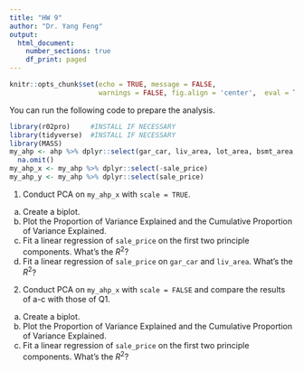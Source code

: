 ```yaml
---
title: "HW 9"
author: "Dr. Yang Feng"
output:
  html_document:
    number_sections: true
    df_print: paged
---
```


```r
knitr::opts_chunk$set(echo = TRUE, message = FALSE,
                      warnings = FALSE, fig.align = 'center',  eval = TRUE)
```


You can run the following code to prepare the analysis.
```r
library(r02pro)     #INSTALL IF NECESSARY
library(tidyverse)  #INSTALL IF NECESSARY
library(MASS)
my_ahp <- ahp %>% dplyr::select(gar_car, liv_area, lot_area, bsmt_area, gar_area, oa_qual, sale_price, bedroom, bathroom, yr_built) %>%
  na.omit()
my_ahp_x <- my_ahp %>% dplyr::select(-sale_price)
my_ahp_y <- my_ahp %>% dplyr::select(sale_price)
```

1. Conduct PCA on `my_ahp_x` with `scale = TRUE`. 
a. Create a biplot. 
b. Plot the Proportion of Variance Explained and the Cumulative Proportion of Variance Explained. 
c. Fit a linear regression of `sale_price` on the first two principle components. What's the $R^2$? 
d. Fit a linear regression of `sale_price` on `gar_car` and `liv_area`. What's the $R^2$? 

2. Conduct PCA on `my_ahp_x` with `scale = FALSE` and compare the results of a-c with those of Q1. 
a. Create a biplot. 
b. Plot the Proportion of Variance Explained and the Cumulative Proportion of Variance Explained. 
c. Fit a linear regression of `sale_price` on the first two principle components. What's the $R^2$? 

